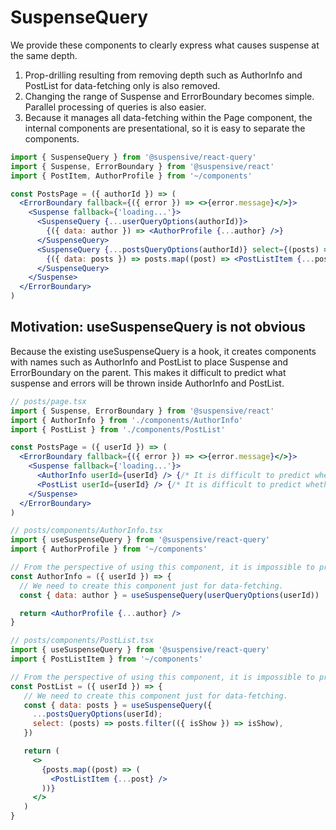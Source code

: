 # SuspenseQuery

We provide these components to clearly express what causes suspense at the same depth.

1. Prop-drilling resulting from removing depth such as AuthorInfo and PostList for data-fetching only is also removed.
2. Changing the range of Suspense and ErrorBoundary becomes simple. Parallel processing of queries is also easier.
3. Because it manages all data-fetching within the Page component, the internal components are presentational, so it is easy to separate the components.

```jsx /SuspenseQuery/
import { SuspenseQuery } from '@suspensive/react-query'
import { Suspense, ErrorBoundary } from '@suspensive/react'
import { PostItem, AuthorProfile } from '~/components'

const PostsPage = ({ authorId }) => (
  <ErrorBoundary fallback={({ error }) => <>{error.message}</>}>
    <Suspense fallback={'loading...'}>
      <SuspenseQuery {...userQueryOptions(authorId)}>
        {({ data: author }) => <AuthorProfile {...author} />}
      </SuspenseQuery>
      <SuspenseQuery {...postsQueryOptions(authorId)} select={(posts) => posts.filter(({ isShow }) => isShow)}>
        {({ data: posts }) => posts.map((post) => <PostListItem {...post} />)}
      </SuspenseQuery>
    </Suspense>
  </ErrorBoundary>
)
```

## Motivation: useSuspenseQuery is not obvious

Because the existing useSuspenseQuery is a hook, it creates components with names such as AuthorInfo and PostList to place Suspense and ErrorBoundary on the parent.
This makes it difficult to predict what suspense and errors will be thrown inside AuthorInfo and PostList.

```jsx
// posts/page.tsx
import { Suspense, ErrorBoundary } from '@suspensive/react'
import { AuthorInfo } from './components/AuthorInfo'
import { PostList } from './components/PostList'

const PostsPage = ({ userId }) => (
  <ErrorBoundary fallback={({ error }) => <>{error.message}</>}>
    <Suspense fallback={'loading...'}>
      <AuthorInfo userId={userId} /> {/* It is difficult to predict whether a suspension will occur internally. */}
      <PostList userId={userId} /> {/* It is difficult to predict whether a suspension will occur internally. */}
    </Suspense>
  </ErrorBoundary>
)
```

```jsx /useSuspenseQuery/
// posts/components/AuthorInfo.tsx
import { useSuspenseQuery } from '@suspensive/react-query'
import { AuthorProfile } from '~/components'

// From the perspective of using this component, it is impossible to predict whether Suspense will occur internally just by the name AuthorInfo.
const AuthorInfo = ({ userId }) => {
  // We need to create this component just for data-fetching.
  const { data: author } = useSuspenseQuery(userQueryOptions(userId))

  return <AuthorProfile {...author} />
}
```

```jsx /useSuspenseQuery/
// posts/components/PostList.tsx
import { useSuspenseQuery } from '@suspensive/react-query'
import { PostListItem } from '~/components'

// From the perspective of using this component, it is impossible to predict whether a suspense will occur internally based on the name PostList alone.
const PostList = ({ userId }) => {
   // We need to create this component just for data-fetching.
   const { data: posts } = useSuspenseQuery({
     ...postsQueryOptions(userId);
     select: (posts) => posts.filter(({ isShow }) => isShow),
   })

   return (
     <>
       {posts.map((post) => (
         <PostListItem {...post} />
       ))}
     </>
   )
}
```
